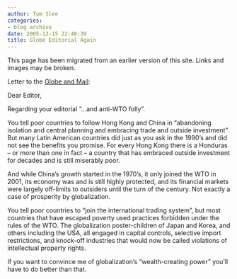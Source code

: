 ```yaml
---
author: Tom Slee
categories:
- blog archive
date: 2005-12-15 22:48:39
title: Globe Editorial Again
---
```


::: {.callout-note}

This page has been migrated from an earlier version of this site. 
Links and images may be broken.

:::



				

Letter to the [Globe and Mail](http://www.globeandmail.com):




Dear Editor,




Regarding your editorial "...and anti-WTO folly".




You tell poor countries to follow Hong Kong and China in "abandoning isolation and central planning and embracing trade and outside investment". But many Latin American countries did just as you ask in the 1990's and did not see the benefits you promise. For every Hong Kong there is a Honduras -- or more than one in fact -- a country that has embraced outside investment for decades and is still miserably poor. 




And while China's growth started in the 1970's, it only joined the WTO in 2001, its economy was and is still highly protected, and its financial markets were largely off-limits to outsiders until the turn of the century. Not exactly a case of prosperity by globalization.




You tell poor countries to "join the international trading system", but most countries that have escaped poverty used practices forbidden under the rules of the WTO. The globalization poster-children of Japan and Korea, and others including the USA, all engaged in capital controls, selective import restrictions, and knock-off industries that would now be called violations of intellectual property rights.




If you want to convince me of globalization's "wealth-creating power" you'll have to do better than that.


		
